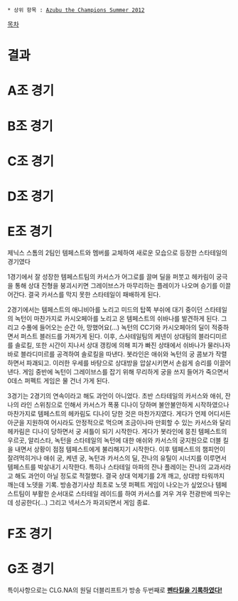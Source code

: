  * 상위 항목 : [[Azubu the Champions Summer 2012]]

[[목차]]
= 결과 =

= A조 경기 =

= B조 경기 =

= C조 경기 =

= D조 경기 =

= E조 경기 =
제닉스 스톰의 2팀인 템페스트와 멤버를 교체하여 새로운 모습으로 등장한 스타테일의 경기였다

1경기에서 잘 성장한 템페스트팀의 카서스가 어그로를 끌며 딜을 퍼붓고 헤카림이 궁극을 통해 상대 진형을 붕괴시키면 그레이브스가 마무리하는 플레이가 나오며 승기를 이끌어간다. 결국 카서스를 막지 못한 스타테일이 패배하게 된다.

2경기에서는 템페스트의 애니비아를 노리고 미드의 탑쪽 부쉬에 대기 중이던 스타테일의 녹턴이 마찬가지로 카시오페아를 노리고 온 템페스트의 쉬바나를 발견하게 된다. 그리고 수풀에 들어오는 순간 아, 망했어요(…) 녹턴의 CC기와 카시오페아의 딜이 적중하면서 퍼스트 블러드를 가져가게 된다. 이후, 스사테일팀의 케넨이 상대팀의 블라디미르를 솔로킬, 또한 시간이 지나서 상대 갱킹에 의해 피가 빠진 상태에서 쉬바나가 물러나자 바로 블라디미르를 공격하여 솔로킬을 따낸다. 봇라인은 애쉬와 녹턴의 궁 콤보가 작렬하면서 파괘되고. 이러한 우세를 바탕으로 상대방을 압살시키면서 손쉽게 승리를 이끌어낸다. 게임 중반에 녹턴이 그레이브스를 잡기 위해 무리하게 궁을 쓰지 들어가 죽으면서 0데스 퍼펙트 게임은 물 건너 가게 된다.

3경기는 2경기의 연속이라고 해도 과언이 아니었다. 초반 스타테일의 카서스와 애쉬, 잔나의 라인 스위칭으로 인해서 카서스가 폭풍 디나이 당하며 불안불안하게 시작하였으나 마찬가지로 템페스트의 헤카림도 디나이 당한 것은 마찬가지였다. 게다가 언제 어디서든 아군을 지원하여 어시라도 안정적으로 먹으며 조금이나마 만회할 수 있는 카서스와 달리 헤카림은 디나이 당하면서 궁 셔틀이 되기 시작한다. 게다가 봇라인에 뭉친 템페스트의 우르곳, 알리스타, 녹턴을 스타테일의 녹턴에 대한 애쉬와 카서스의 궁지원으로 더블 킬을 내면서 상황이 점점 템페스트에게 불리해지기 시작한다. 이후 템페스트의 챔피언이 잘려먹히거나 애쉬 궁, 케넨 궁, 녹턴과 카서스의 딜, 잔나의 유틸이 시너지를 이루면서 템페스트를 박살내기 시작한다. 특히나 스타테일 마파의 잔나 플레이는 잔나의 교과서라고 해도 과언이 아닐 정도로 적절했다. 결국 상대 억제기를 2개 깨고, 상대방 타워까지 깨는데 노뎃을 기록. 방송경기사상 최초로 노뎃 퍼펙트 게임이 나오는가 싶었으나 템페스트팀이 부활한 순서대로 스타테일 레이드를 하여 카서스를 겨우 겨우 전광판에 띄우는데 성공한다(…) 그리고 넥서스가 파괴되면서 게임 종료.



= F조 경기 =

= G조 경기 =
특이사항으로는 CLG.NA의 원딜 더블리프트가 방송 두번째로 '''[http://www.youtube.com/watch?v=UBgtsqwdAFU 펜타킬을 기록하였다!]'''
